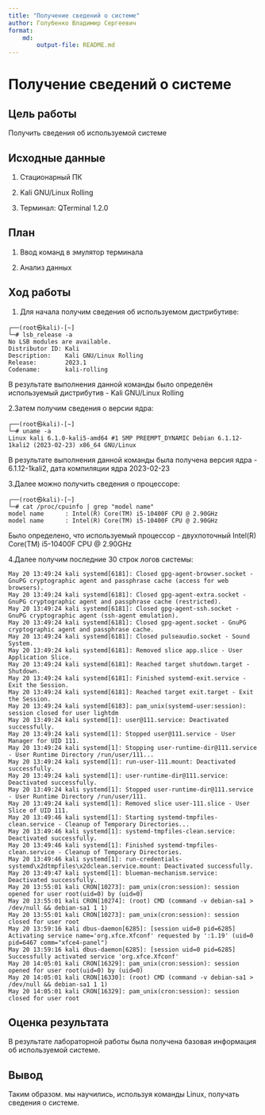 ```yaml
---
title: "Получение сведений о системе"
author: Голубенко Владимир Сергеевич
format: 
    md:
        output-file: README.md
---
```


# Получение сведений о системе

## Цель работы

Получить сведения об используемой системе

## Исходные данные

1. Стационарный ПК

2. Kali GNU/Linux Rolling

3. Терминал: QTerminal 1.2.0

## План

1. Ввод команд в эмулятор терминала

2. Анализ данных

## Ход работы

1. Для начала получим сведения об используемом дистрибутиве:

```
┌──(root㉿kali)-[~]
└─# lsb_release -a
No LSB modules are available.
Distributor ID: Kali
Description:    Kali GNU/Linux Rolling
Release:        2023.1
Codename:       kali-rolling
```

В результате выполнения данной команды было определён используемый дистрибутив - Kali GNU/Linux Rolling

2.Затем получим сведения о версии ядра:

```
┌──(root㉿kali)-[~]
└─# uname -a
Linux kali 6.1.0-kali5-amd64 #1 SMP PREEMPT_DYNAMIC Debian 6.1.12-1kali2 (2023-02-23) x86_64 GNU/Linux
```
В результате выполнения данной команды была получена версия ядра - 6.1.12-1kali2, дата компиляции ядра 2023-02-23

3.Далее можно получить сведения о процессоре:

```
┌──(root㉿kali)-[~]
└─# cat /proc/cpuinfo | grep "model name" 
model name      : Intel(R) Core(TM) i5-10400F CPU @ 2.90GHz
model name      : Intel(R) Core(TM) i5-10400F CPU @ 2.90GHz
```

Было определено, что используемый процессор - двухпоточный Intel(R) Core(TM) i5-10400F CPU @ 2.90GHz

4.Далее получим последние 30 строк логов системы:
```
May 20 13:49:24 kali systemd[6181]: Closed gpg-agent-browser.socket - GnuPG cryptographic agent and passphrase cache (access for web browsers).
May 20 13:49:24 kali systemd[6181]: Closed gpg-agent-extra.socket - GnuPG cryptographic agent and passphrase cache (restricted).
May 20 13:49:24 kali systemd[6181]: Closed gpg-agent-ssh.socket - GnuPG cryptographic agent (ssh-agent emulation).
May 20 13:49:24 kali systemd[6181]: Closed gpg-agent.socket - GnuPG cryptographic agent and passphrase cache.
May 20 13:49:24 kali systemd[6181]: Closed pulseaudio.socket - Sound System.
May 20 13:49:24 kali systemd[6181]: Removed slice app.slice - User Application Slice.
May 20 13:49:24 kali systemd[6181]: Reached target shutdown.target - Shutdown.
May 20 13:49:24 kali systemd[6181]: Finished systemd-exit.service - Exit the Session.
May 20 13:49:24 kali systemd[6181]: Reached target exit.target - Exit the Session.
May 20 13:49:24 kali systemd[6183]: pam_unix(systemd-user:session): session closed for user lightdm
May 20 13:49:24 kali systemd[1]: user@111.service: Deactivated successfully.
May 20 13:49:24 kali systemd[1]: Stopped user@111.service - User Manager for UID 111.
May 20 13:49:24 kali systemd[1]: Stopping user-runtime-dir@111.service - User Runtime Directory /run/user/111...
May 20 13:49:24 kali systemd[1]: run-user-111.mount: Deactivated successfully.
May 20 13:49:24 kali systemd[1]: user-runtime-dir@111.service: Deactivated successfully.
May 20 13:49:24 kali systemd[1]: Stopped user-runtime-dir@111.service - User Runtime Directory /run/user/111.
May 20 13:49:24 kali systemd[1]: Removed slice user-111.slice - User Slice of UID 111.
May 20 13:49:46 kali systemd[1]: Starting systemd-tmpfiles-clean.service - Cleanup of Temporary Directories...
May 20 13:49:46 kali systemd[1]: systemd-tmpfiles-clean.service: Deactivated successfully.
May 20 13:49:46 kali systemd[1]: Finished systemd-tmpfiles-clean.service - Cleanup of Temporary Directories.
May 20 13:49:46 kali systemd[1]: run-credentials-systemd\x2dtmpfiles\x2dclean.service.mount: Deactivated successfully.
May 20 13:49:47 kali systemd[1]: blueman-mechanism.service: Deactivated successfully.
May 20 13:55:01 kali CRON[10273]: pam_unix(cron:session): session opened for user root(uid=0) by (uid=0)
May 20 13:55:01 kali CRON[10274]: (root) CMD (command -v debian-sa1 > /dev/null && debian-sa1 1 1)
May 20 13:55:01 kali CRON[10273]: pam_unix(cron:session): session closed for user root
May 20 13:59:16 kali dbus-daemon[6285]: [session uid=0 pid=6285] Activating service name='org.xfce.Xfconf' requested by ':1.19' (uid=0 pid=6467 comm="xfce4-panel")
May 20 13:59:16 kali dbus-daemon[6285]: [session uid=0 pid=6285] Successfully activated service 'org.xfce.Xfconf'
May 20 14:05:01 kali CRON[16329]: pam_unix(cron:session): session opened for user root(uid=0) by (uid=0)
May 20 14:05:01 kali CRON[16330]: (root) CMD (command -v debian-sa1 > /dev/null && debian-sa1 1 1)
May 20 14:05:01 kali CRON[16329]: pam_unix(cron:session): session closed for user root
```

## Оценка результата

В результате лабораторной работы была получена базовая информация об используемой системе.

## Вывод

Таким образом. мы научились, используя команды Linux, получать сведения о системе.
